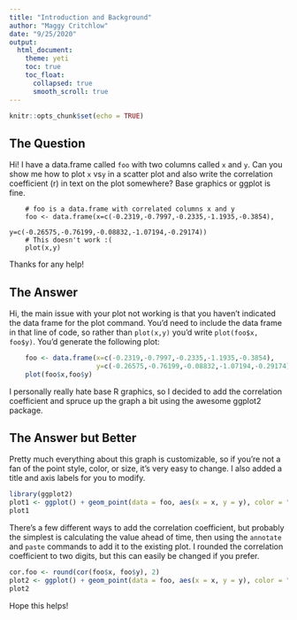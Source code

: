```yaml
---
title: "Introduction and Background"
author: "Maggy Critchlow"
date: "9/25/2020"
output: 
  html_document:
    theme: yeti
    toc: true
    toc_float:
      collapsed: true
      smooth_scroll: true
---
```


```r
knitr::opts_chunk$set(echo = TRUE)
```

## The Question

Hi! I have a data.frame called `foo` with two columns called `x` and `y`. Can you show me how to plot `x` vs`  y` in a scatter plot and also write the correlation coefficient (r) in text on the plot somewhere? Base graphics or ggplot is fine.

```
    # foo is a data.frame with correlated columns x and y
    foo <- data.frame(x=c(-0.2319,-0.7997,-0.2335,-1.1935,-0.3854),
                      y=c(-0.26575,-0.76199,-0.08832,-1.07194,-0.29174))
    # This doesn't work :( 
    plot(x,y)
```

Thanks for any help!

## The Answer

Hi, the main issue with your plot not working is that you haven't indicated the data frame for the plot command. You'd need to include the data frame in that line of code, so rather than ```plot(x,y)``` you'd write ```plot(foo$x, foo$y)```. You'd generate the following plot:

```r
    foo <- data.frame(x=c(-0.2319,-0.7997,-0.2335,-1.1935,-0.3854),
                      y=c(-0.26575,-0.76199,-0.08832,-1.07194,-0.29174))
    plot(foo$x,foo$y)
```

I personally really hate base R graphics, so I decided to add the correlation coefficient and spruce up the graph a bit using the awesome ggplot2 package.

## The Answer but Better

Pretty much everything about this graph is customizable, so if you're not a fan of the point style, color, or size, it's very easy to change. I also added a title and axis labels for you to modify.

```r
library(ggplot2)
plot1 <- ggplot() + geom_point(data = foo, aes(x = x, y = y), color = "navy", size = 3, pch = 18) + theme_classic() + labs(x = "x", y = "y", title = "Your Graph Title Here")
plot1
```

There's a few different ways to add the correlation coefficient, but probably the simplest is calculating the value ahead of time, then using the `annotate` and `paste` commands to add it to the existing plot. I rounded the correlation coefficient to two digits, but this can easily be changed if you prefer.

```r
cor.foo <- round(cor(foo$x, foo$y), 2)
plot2 <- ggplot() + geom_point(data = foo, aes(x = x, y = y), color = "navy", size = 3, pch = 18) + theme_classic() + annotate(geom = "text", x = -0.25, y = 1.25, label = paste("R = ", cor.foo), size = 4) + labs(x = "x", y = "y", title = "Your Graph Title Here")
plot2
```

Hope this helps!